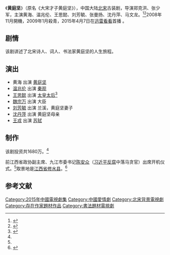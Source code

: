 {{Otheruses|subject=中国大陆黄庭坚题材电视剧|other=其他同名条目|黄庭坚}}
{{电视节目信息框
| 名称     = 黄庭坚
| 别名     = 
| 英文名称 = <!-- ''{{lang|en| }}''  -->
| 图片     = Huang Tingjian poster.jpg
| 图说     = 海报
| 分类     = 古装剧
| 原创者   = 
| 导演     = 郑克洪、张少军
| 监制     = 
| 出品人   = 
| 编剧     = 子龙
| 制作人   = 
| 摄影     = 
| 演出     = 黄海、温兆伦、王思懿<br>刘芳毓、张曼扬、沈丹萍、马文龙
| 配音     =
| 旁白     = 
| 主题曲   = 
| 片尾曲   = 
| 插曲     = 
| 地区     = {{CHNML}}
| 语言     = 普通话
| 集数     = 28集
| 每集长   = 45分钟
| 制作公司 = 修水县天宇文化传媒有限公司<br>中华民族促进会<br>星美飞腾制作有限公司<br>北京燕昌荣新技术有限公司<br>武汉市中艺影视有限公司<ref name="fish">{{cite news |url=http://news.sina.com.cn/c/2008-11-04/234814678591s.shtml |title=《大宋才子黄庭坚》修水开机宋祖英郁钧剑献唱|accessdate=2014-11-29 |date=2008-11-04|work=新浪}}</ref>
| 首播地区 = 
| 电视网   = 
| 开始     = 
| 结束     = 
| 先于     = 
| 后于     = 
| 相关剧集 = 
| 官方网站 = 
}}
《'''黄庭坚'''》（原名《大宋才子黄庭坚》），中国大陆[[北宋|北宋]]古装剧，导演郑克洪、张少军，主演黄海、温兆伦、王思懿、刘芳毓、张曼扬、沈丹萍、马文龙。<ref>{{cite news |url=http://ent.163.com/10/0426/03/655T54QK00032DGD.html |title=《大宋才子黄庭坚》武汉首发 温兆伦男扮女装|accessdate=2014-11-29 |date=2010-04-26 |work=网易 |archive-url=https://web.archive.org/web/20141205144306/http://ent.163.com/10/0426/03/655T54QK00032DGD.html |archive-date=2014-12-05 |dead-url=yes}}</ref><ref>{{cite news |url=http://news.sina.com.cn/c/2009-04-20/081715494707s.shtml |title=《大宋才子黄庭坚》拍摄片场趣事多(组图)|date=2009-04-20|accessdate=2014-11-29 |work=新浪}}</ref>2008年11月開機，2009年1月殺青，2015年4月7日在[[迅雷看看|迅雷看看]]首播<!--註: 沒有官方核實是在4月7日於迅雷看看首播, 只是參考該劇在視頻網的最早評論估計出的, 可能有誤-->。

==剧情==
{{See also|黄庭坚}}

该剧讲述了北宋诗人、词人、书法家黄庭坚的人生旅程。

==演出==
*黄海 出演 [[黄庭坚|黄庭坚]]
*[[温兆伦|温兆伦]] 出演 [[秦观|秦观]]
*[[王思懿|王思懿]] 出演 [[慈聖皇后|太皇太后]]<ref>{{cite news |url=http://news.163.com/10/0426/07/6567J1MG00014AED.html |title=图文：王思懿演太皇太后 温兆伦戏中扮女装|accessdate=2014-11-29 |date=2010-04-26 |work=网易 |archive-url=https://web.archive.org/web/20141205144559/http://news.163.com/10/0426/07/6567J1MG00014AED.html |archive-date=2014-12-05 |dead-url=yes }}</ref>
*[[魏宗万|魏宗万]] 出演 大臣
*[[刘芳毓|刘芳毓]] 出演 兰溪，黄庭坚妻子
*[[沈丹萍|沈丹萍]] 出演 黄庭坚母亲
*[[王戎|王戎]] 出演 [[苏轼|苏轼]]

==制作==
该剧投资共1680万。<ref name="fish" />

前江西省政协副主席、九江市委书记[[陈安众|陈安众]]（[[习近平反腐|习近平反腐]]中落马贪官）出席开机仪式。<ref name="fish" />取景地是[[江西省|江西省]][[修水县|修水县]]。<ref>{{cite web |url=http://ent.sina.com.cn/v/m/2008-11-14/16412250776.shtml |title=电视连续剧《大宋才子黄庭坚》修水开拍(附图)|accessdate=2014-11-29 |date=2008-11-14 |work=新浪}}</ref>

==参考文献==
{{reflist}}
{{2015年中國大陸古裝/民初電視劇}}
{{DEFAULTSORT:H黄}}
[[Category:2015年中國電視劇集|Category:2015年中國電視劇集]]
[[Category:中國愛情劇|Category:中國愛情劇]]
[[Category:北宋背景電視劇|Category:北宋背景電視劇]]
[[Category:存在作家題材作品|Category:存在作家題材作品]]
[[Category:書法題材電視劇|Category:書法題材電視劇]]